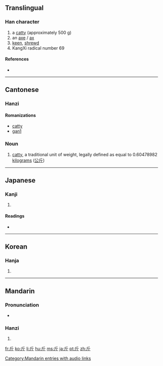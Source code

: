 {{also|觔}}
==Translingual==
{{Han stroke|[[Image:斤-order.gif]]}}

===Han character===
{{Han char|rn=69|rad=斤|as=00|sn=4|four=7222<sub>1</sub>|canj=竹一中 (HML)}}

# a [[catty]] (approximately 500 g)
# an [[axe]] / [[ax]]
# [[keen]], [[shrewd]]
# KangXi radical number 69

====References====
* {{Han ref|kx=0479.040|dkj=13534|dj=0837.230|hdz=32022.010|uh=65A4|ud=26020|bh=A4E7|bd=42215}}

----

==Cantonese==

===Hanzi===
{{yue-hanzi|ts|jyut=|y=gan1|tas=斤}}

====Romanizations====
* [[catty]]
* [[gan1]]

===Noun===
{{yue-noun|ts|tas=斤}} 

# {{Hong Kong|lang=yue}} [[catty]], a traditional unit of weight, legally defined as equal to 0.60478982 [[kilogram]]s ([[公斤]])

----

==Japanese==

===Kanji===
{{ja-kanji|grade=c|rs=斤00}}

# {{defn|Japanese}}

====Readings====
* {{ja-readings|on=[[きん]] (kin), [[こん]] (kon)|kun=[[おの]] (ono)}}

----

==Korean==

===Hanja===
{{ko-hanja|hangeul=근|eumhun=|rv=geun|mr=kŭn|y=kun}}

# {{defn|Korean}}

----

==Mandarin==

===Pronunciation===
* {{audio|zh-jīn.ogg|audio}}

===Hanzi===
{{cmn-hanzi|pin=[[jīn]] ([[jin1]])|wg=chin<sup>1</sup>}}

# {{defn|Mandarin}}

[[Category:Mandarin entries with audio links]]

[[fr:斤]]
[[ko:斤]]
[[li:斤]]
[[hu:斤]]
[[ms:斤]]
[[ja:斤]]
[[pt:斤]]
[[zh:斤]]